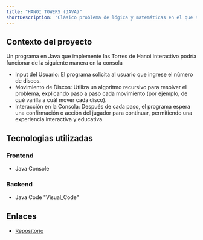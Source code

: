 ```yaml
---
title: "HANOI TOWERS (JAVA)"
shortDescription: "Clásico problema de lógica y matemáticas en el que se utilizan tres varillas y varios discos de distintos tamaños apilados en una de ellas."
---
```


## Contexto del proyecto
Un programa en Java que implemente las Torres de Hanoi interactivo podría funcionar de la siguiente manera en la consola
- Input del Usuario: El programa solicita al usuario que ingrese el número de discos.
- Movimiento de Discos: Utiliza un algoritmo recursivo para resolver el problema, explicando paso a paso cada movimiento (por ejemplo, de qué varilla a cuál mover cada disco).
- Interacción en la Consola: Después de cada paso, el programa espera una confirmación o acción del jugador para continuar, permitiendo una experiencia interactiva y educativa.

## Tecnologias utilizadas

### Frontend
- Java Console

### Backend

- Java Code "Visual_Code"

## Enlaces

- [Repositorio](https://github.com)